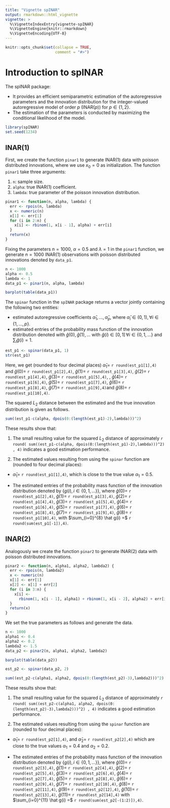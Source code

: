 ```yaml
---
title: "Vignette spINAR"
output: rmarkdown::html_vignette
vignette: >
  %\VignetteIndexEntry{vignette-spINAR}
  %\VignetteEngine{knitr::rmarkdown}
  %\VignetteEncoding{UTF-8}
---
```


```r
knitr::opts_chunk$set(collapse = TRUE,
                      comment = "#>")
```

# Introduction to spINAR

The spINAR package:

  + It provides an efficient semiparametric estimation of the autoregressive parameters and the innovation distribution for the integer-valued autoregressive model of order $p$ (INAR($p$)) for $p \in \{1,2\}$.
  + The estimation of the parameters is conducted by maximizing the conditional likelihood of the model.
  
```r
library(spINAR)
set.seed(1234)
```

## INAR(1)

First, we create the function `pinar1` to generate INAR(1) data with poisson distributed innovations, where we use $x_0 = 0$ as initialization. The function `pinar1` take three arguments:

1. `n`: sample size.
2. `alpha`: true INAR(1) coefficient.
3. `lambda`: true parameter of the poisson innovation distribution.

```r
pinar1 <- function(n, alpha, lambda) {
  err <- rpois(n, lambda)
  x <- numeric(n)
  x[1] <- err[1]
  for (i in 2:n) {
    x[i] <- rbinom(1, x[i - 1], alpha) + err[i]
  }
  return(x)
}
```

Fixing the parameters $n=1000$, $\alpha=0.5$ and $\lambda=1$ in the `pinar1` function, we generate $n=1000$ INAR(1) observations with poisson distributed innovations denoted by `data_p1`.

```r
n <- 1000
alpha <- 0.5
lambda <- 1
data_p1 <- pinar1(n, alpha, lambda)
```

```r
barplot(table(data_p1))
```

The `spinar` function in the `spINAR` package returns a vector jointly containing the following two entities:

  + estimated autoregressive coefficients $\hat\alpha_1,\ldots, \hat\alpha_p$, where $\hat\alpha_i \in (0,1), \, \forall i \in \{1, \ldots, p\}$.
  + estimated entries of the probability mass function of the innovation distribution denoted with $\hat g(0), \hat g(1), \ldots$ with $\hat g(i) \in [0,1] \, \forall i \in \{0,1, \ldots\}$ and $\sum_i \hat g(i) =1$.
  
```r
est_p1 <- spinar(data_p1, 1)
str(est_p1)
```

Here, we get (rounded to four decimal places) $\hat \alpha_1 =$ `r round(est_p1[1],4)` and $\hat g(0) =$ `r round(est_p1[2],4)`, $\hat g(1) =$ `r round(est_p1[3],4)`, $\hat g(2) =$ `r round(est_p1[4],4)`, $\hat g(3) =$ `r round(est_p1[5],4)`, , $\hat g(4) =$ `r round(est_p1[6],4)`, $\hat g(5) =$ `r round(est_p1[7],4)`, $\hat g(6) =$ `r round(est_p1[8],4)`, $\hat g(7) =$ `r round(est_p1[9],4)`and $\hat g(8) =$ `r round(est_p1[10],4)`.

The squared $L_2$ distance between the estimated and the true innovation distribution is given as follows. 
```r
sum((est_p1-c(alpha, dpois(0:(length(est_p1)-2),lambda)))^2)
```
These results show that:

1. The small resulting value for the squared $L_2$ distance of approximately `r round( sum((est_p1-c(alpha, dpois(0:(length(est_p1)-2),lambda)))^2) , 4)` indicates a good estimation performance.

2. The estimated values resulting from using the `spinar` function are (rounded to four decimal places):

  * $\hat\alpha_1 =$ `r round(est_p1[1],4)`, which is close to the true value  $\alpha_1 = 0.5$.
  
  * The estimated entries of the probability mass function of the innovation distribution denoted by $\{g(i), i \in \{0,1, \ldots\}\}$, where $\hat g(0) =$ `r round(est_p1[2],4)`, $\hat g(1) =$ `r round(est_p1[3],4)`, 
$\hat g(2) =$ `r round(est_p1[4],4)`, 
$\hat g(3) =$ `r round(est_p1[5],4)`,
$\hat g(4) =$ `r round(est_p1[6],4)`, 
$\hat g(5) =$ `r round(est_p1[7],4)`,
$\hat g(6) =$ `r round(est_p1[8],4)`, 
$\hat g(7) =$ `r round(est_p1[9],4)`,
$\hat g(8) =$ `r round(est_p1[10],4)`, with $\sum_{i=0}^{8} \hat g(i) =$ `r round(sum(est_p1[-1]),4)`.



## INAR(2)

Analogously we create the function `pinar2` to generate INAR(2) data with poisson distributed innovations.

```r
pinar2 <- function(n, alpha1, alpha2, lambda2) {
  err <- rpois(n, lambda2)
  x <- numeric(n)
  x[1] <- err[1]
  x[2] <- x[1] + err[2]
  for (i in 3:n) {
    x[i] <-
      rbinom(1, x[i - 1], alpha1) + rbinom(1, x[i - 2], alpha2) + err[i]
  }
  return(x)
}
```

We set the true parameters as follows and generate the data.
```r
n <- 1000
alpha1 <- 0.4
alpha2 <- 0.2
lambda2 <- 1.5
data_p2 <- pinar2(n, alpha1, alpha2, lambda2)
```

```r
barplot(table(data_p2))
```

```r
est_p2 <- spinar(data_p2, 2)
```

```r
sum((est_p2-c(alpha1, alpha2, dpois(0:(length(est_p2)-3),lambda2)))^2)
```

These results show that:

1. The small resulting value for the squared $L_2$ distance of approximately `r round( sum((est_p2-c(alpha1, alpha2, dpois(0:(length(est_p2)-3),lambda2)))^2) , 4)` indicates a good estimation performance.

2. The estimated values resulting from using the `spinar` function are (rounded to four decimal places):

  * $\hat \alpha_1 =$ `r round(est_p2[1],4)`, and $\hat \alpha_2 =$ `r round(est_p2[2],4)` which are close to the true values  $\alpha_1 = 0.4$ and $\alpha_2 = 0.2$.
  
  * The estimated entries of the probability mass function of the innovation distribution denoted by $\{g(i), i \in \{0,1, \ldots\}\}$, where
$\hat g(0) =$ `r round(est_p2[3],4)`,
$\hat g(1) =$ `r round(est_p2[4],4)`,
$\hat g(2) =$ `r round(est_p2[5],4)`,
$\hat g(3) =$ `r round(est_p2[6],4)`,
$\hat g(4) =$ `r round(est_p2[7],4)`,
$\hat g(5) =$ `r round(est_p2[8],4)`,
$\hat g(6) =$ `r round(est_p2[9],4)`, 
$\hat g(7) =$ `r round(est_p2[10],4)`,
$\hat g(8) =$ `r round(est_p2[11],4)`,
$\hat g(9) =$ `r round(est_p2[12],4)`,
$\hat g(10) =$ `r round(est_p2[13],4)`,
$\hat g(11) =$ `r round(est_p2[14],4)` with $\sum_{i=0}^{11} \hat g(i) =$ `r round(sum(est_p2[-(1:2)]),4)`.



